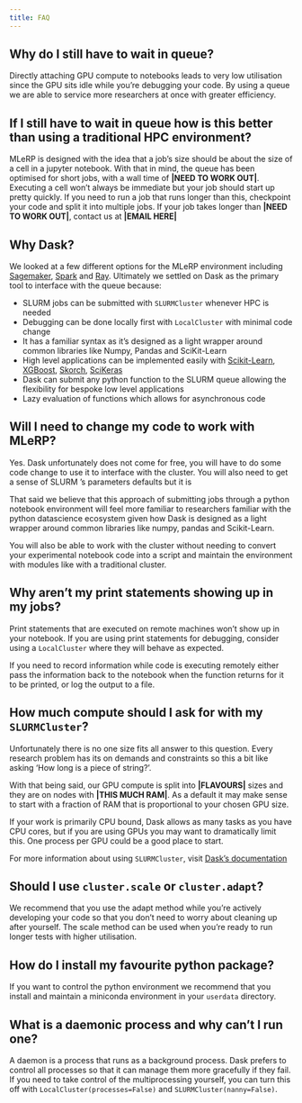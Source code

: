 ```yaml
---
title: FAQ
---
```


## Why do I still have to wait in queue?
Directly attaching GPU compute to notebooks leads to very low utilisation since the GPU sits idle while you're debugging your code. By using a queue we are able to service more researchers at once with greater efficiency.

## If I still have to wait in queue how is this better than using a traditional HPC environment?
MLeRP is designed with the idea that a job's size should be about the size of a cell in a jupyter notebook. With that in mind, the queue has been optimised for short jobs, with a wall time of **|NEED TO WORK OUT|**. Executing a cell won't always be immediate but your job should start up pretty quickly. If you need to run a job that runs longer than this, checkpoint your code and split it into multiple jobs. If your job takes longer than **|NEED TO WORK OUT|**, contact us at **|EMAIL HERE|**

## Why Dask?
We looked at a few different options for the MLeRP environment including [Sagemaker](https://aws.amazon.com/sagemaker/), [Spark](https://spark.apache.org/) and [Ray](https://docs.ray.io/en/releases-1.11.1/index.html). Ultimately we settled on Dask as the primary tool to interface with the queue because:

* SLURM jobs can be submitted with `SLURMCluster` whenever HPC is needed
* Debugging can be done locally first with `LocalCluster` with minimal code change
* It has a familiar syntax as it's designed as a light wrapper around common libraries like Numpy, Pandas and SciKit-Learn
* High level applications can be implemented easily with [Scikit-Learn](https://ml.dask.org/joblib.html), [XGBoost](https://ml.dask.org/xgboost.html), [Skorch](https://ml.dask.org/pytorch.html), [SciKeras](https://ml.dask.org/keras.html)
* Dask can submit any python function to the SLURM queue allowing the flexibility for bespoke low level applications
* Lazy evaluation of functions which allows for asynchronous code

## Will I need to change my code to work with MLeRP?
Yes. Dask unfortunately does not come for free, you will have to do some code change to use it to interface with the cluster. You will also need to get a sense of SLURM 's parameters defaults but it is 

That said we believe that this approach of submitting jobs through a python notebook environment will feel more familiar to researchers familiar with the python datascience ecosystem given how Dask is designed as a light wrapper around common libraries like numpy, pandas and Scikit-Learn.

You will also be able to work with the cluster without needing to convert your experimental notebook code into a script and maintain the environment with modules like with a traditional cluster.

## Why aren't my print statements showing up in my jobs?
Print statements that are executed on remote machines won't show up in your notebook. If you are using print statements for debugging, consider using a `LocalCluster` where they will behave as expected. 

If you need to record information while code is executing remotely either pass the information back to the notebook when the function returns for it to be printed, or log the output to a file.

## How much compute should I ask for with my `SLURMCluster`?
Unfortunately there is no one size fits all answer to this question. Every research problem has its on demands and constraints so this a bit like asking 'How long is a piece of string?'.

With that being said, our GPU compute is split into **|FLAVOURS|** sizes and they are on nodes with **|THIS MUCH RAM|**. As a default it may make sense to start with a fraction of RAM that is proportional to your chosen GPU size. 

If your work is primarily CPU bound, Dask allows as many tasks as you have CPU cores, but if you are using GPUs you may want to dramatically limit this. One process per GPU could be a good place to start.

For more information about using `SLURMCluster`, visit [Dask's documentation](https://jobqueue.dask.org/en/latest/generated/dask_jobqueue.SLURMCluster.html)

## Should I use `cluster.scale` or `cluster.adapt`?
We recommend that you use the adapt method while you're actively developing your code so that you don't need to worry about cleaning up after yourself. The scale method can be used when you're ready to run longer tests with higher utilisation.

## How do I install my favourite python package?
If you want to control the python environment we recommend that you install and maintain a miniconda environment in your `userdata` directory.

## What is a daemonic process and why can't I run one?
A daemon is a process that runs as a background process. Dask prefers to control all processes so that it can manage them more gracefully if they fail. If you need to take control of the multiprocessing yourself, you can turn this off with `LocalCluster(processes=False)` and `SLURMCluster(nanny=False)`.